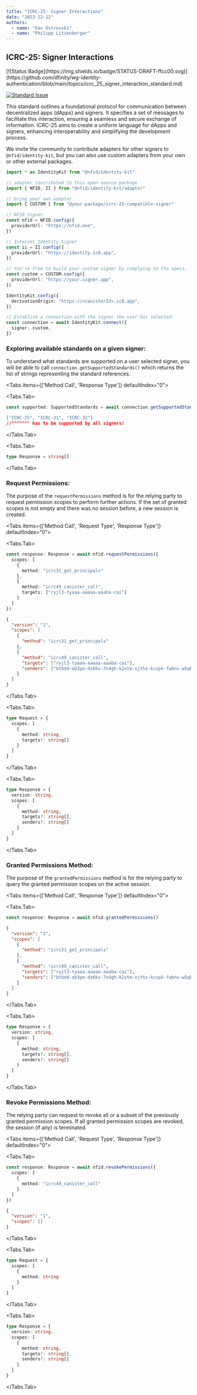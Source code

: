 ```yaml
---
title: "ICRC-25: Signer Interactions"
date: "2023-12-12"
authors:
  - name: "Dan Ostrovski"
  - name: "Philipp Litzenberger"
---
```



## ICRC-25: Signer Interactions

<Stack>
[![Status Badge](https://img.shields.io/badge/STATUS-DRAFT-ffcc00.svg)](https://github.com/dfinity/wg-identity-authentication/blob/main/topics/icrc_25_signer_interaction_standard.md)

[![Standard Issue](https://img.shields.io/badge/ISSUE-ICRC--25-blue?logo=github)](https://github.com/dfinity/wg-identity-authentication/issues/94)
</Stack>

This standard outlines a foundational protocol for communication between decentralized apps (dApps)
and signers. It specifies a set of messages to facilitate this interaction, ensuring a seamless and
secure exchange of information. ICRC-25 aims to create a uniform language for dApps and signers,
enhancing interoperability and simplifying the development process.

We invite the community to contribute adapters for other signers to `@nfid/identity-kit`, but
you can also use custom adapters from your own or other external packages.

```typescript filename="Import and configure Signer"
import * as IdentityKit from "@nfid/identity-kit"

// adapter contributed to this open source package
import { NFID, II } from "@nfid/identity-kit/adapter"

// bring your own adapter
import { CUSTOM } from "@your-package/icrc-25-compatible-signer"

// NFID Signer
const nfid = NFID.config({
  providerUrl: "https://nfid.one",
})

// Internet Identity Signer
const ii = II.config({
  providerUrl: "https://identity.ic0.app",
})

// You're free to build your custom signer by complying to the specs.
const custom = CUSTOM.config({
  providerUrl: "https://your.signer.app",
})
```

```typescript filename="Initialize Identity Kit"
IdentityKit.config({
  derivationOrigin: "https://<canisterId>.ic0.app",
})

// Establish a connection with the Signer the user has selected:
const connection = await IdentityKit.connect({
  signer: custom,
})
```

### Exploring available standards on a given signer:

To understand what standards are supported on a user selected signer, you will be able to call
`connection.getSupportedStandards()` which returns the list of strings representing the standard
references.

<Tabs items={['Method Call', 'Response Type']} defaultIndex="0">

<Tabs.Tab>
```typescript filename="Method Call"
const supported: SupportedStandards = await connection.getSupportedStandards()

```

```json filename="response data"
["ICRC-25", "ICRC-31", "ICRC-32"]
//^^^^^^^ has to be supported by all signers!
```
</Tabs.Tab>

<Tabs.Tab>
```typescript filename="Responst Type"
type Response = string[]

```
</Tabs.Tab>

</Tabs>

### Request Permissions:

The purpose of the `requestPermissions` method is for the relying party to request permission scopes to perform further actions. 
If the set of granted scopes is not empty and there was no session before, a new session is created.

<Tabs items={['Method Call', 'Request Type', 'Response Type']} defaultIndex="0">

<Tabs.Tab>
```typescript filename="Method Call"
const response: Response = await nfid.requestPermissions({
  scopes: [
    {
      method: "icrc31_get_principals"
    },
    {
      method: "icrc49_canister_call",
      targets: ["ryjl3-tyaaa-aaaaa-aaaba-cai"]
    }
  ]
})
```

```json filename="Response Data"
{
  "version": "1",
  "scopes": [
    {
      "method": "icrc31_get_principals"
    },
    {
      "method": "icrc49_canister_call",
      "targets": ["ryjl3-tyaaa-aaaaa-aaaba-cai"],
      "senders": ["btbdd-ob3pe-dz6kv-7n4gh-k2xtm-xjthz-kcvpk-fwbnv-w5qbk-iqjm4-4qe"]
    }
  ]
}

```
</Tabs.Tab>

<Tabs.Tab>
```typescript filename="Request Type"
type Request = {
  scopes: [
    {
      method: string,
      targets?: string[]
    }
  ]
}

```
</Tabs.Tab>

<Tabs.Tab>
```typescript filename="Response Type"
type Response = {
  version: string,
  scopes: [
    {
      method: string,
      targets?: string[],
      senders?: string[]
    }
  ]
}

```
</Tabs.Tab>

</Tabs>

### Granted Permissions Method:

The purpose of the `grantedPermissions` method is for the relying party to query the granted permission scopes on the active session.

<Tabs items={['Method Call', 'Response Type']} defaultIndex="0">

<Tabs.Tab>
```typescript filename="Method Call"
const response: Response = await nfid.grantedPermissions()
```

```json filename="Response Data"
{
  "version": "1",
  "scopes": [
    {
      "method": "icrc31_get_principals"
    },
    {
      "method": "icrc49_canister_call",
      "targets": ["ryjl3-tyaaa-aaaaa-aaaba-cai"],
      "senders": ["btbdd-ob3pe-dz6kv-7n4gh-k2xtm-xjthz-kcvpk-fwbnv-w5qbk-iqjm4-4qe"]
    }
  ]
}

```
</Tabs.Tab>

<Tabs.Tab>
```typescript filename="Response Type"
type Response = {
  version: string,
  scopes: [
    {
      method: string,
      targets?: string[],
      senders?: string[]
    }
  ]
}

```
</Tabs.Tab>

</Tabs>

### Revoke Permissions Method:

The relying party can request to revoke all or a subset of the previously granted permission scopes. If all granted permission scopes are revoked, the session (if any) is terminated.

<Tabs items={['Method Call', 'Request Type', 'Response Type']} defaultIndex="0">

<Tabs.Tab>
```typescript filename="Method Call"
const response: Response = await nfid.revokePermissions({
  scopes: [
    {
      method: "icrc49_canister_call"
    }
  ]
})
```

```json filename="Response Data"
{
  "version": "1",
  "scopes": []
}

```
</Tabs.Tab>

<Tabs.Tab>
```typescript filename="Request Type"
type Request = {
  scopes: [
    {
      method: string
    }
  ]
}

```
</Tabs.Tab>

<Tabs.Tab>
```typescript filename="Response Type"
type Response = {
  version: string,
  scopes: [
    {
      method: string,
      targets?: string[],
      senders?: string[]
    }
  ]
}

```
</Tabs.Tab>

</Tabs>